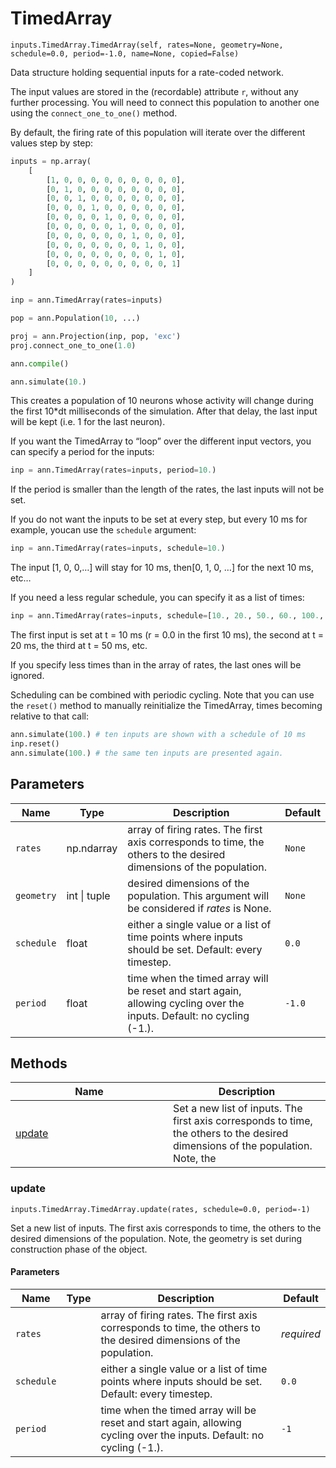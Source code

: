 # TimedArray { #ANNarchy.inputs.TimedArray.TimedArray }

`inputs.TimedArray.TimedArray(self, rates=None, geometry=None, schedule=0.0, period=-1.0, name=None, copied=False)`

Data structure holding sequential inputs for a rate-coded network.

The input values are stored in the (recordable) attribute `r`, without any further processing.
You will need to connect this population to another one using the ``connect_one_to_one()`` method.

By default, the firing rate of this population will iterate over the different values step by step:

```python
inputs = np.array(
    [
        [1, 0, 0, 0, 0, 0, 0, 0, 0, 0],
        [0, 1, 0, 0, 0, 0, 0, 0, 0, 0],
        [0, 0, 1, 0, 0, 0, 0, 0, 0, 0],
        [0, 0, 0, 1, 0, 0, 0, 0, 0, 0],
        [0, 0, 0, 0, 1, 0, 0, 0, 0, 0],
        [0, 0, 0, 0, 0, 1, 0, 0, 0, 0],
        [0, 0, 0, 0, 0, 0, 1, 0, 0, 0],
        [0, 0, 0, 0, 0, 0, 0, 1, 0, 0],
        [0, 0, 0, 0, 0, 0, 0, 0, 1, 0],
        [0, 0, 0, 0, 0, 0, 0, 0, 0, 1]
    ]
)

inp = ann.TimedArray(rates=inputs)

pop = ann.Population(10, ...)

proj = ann.Projection(inp, pop, 'exc')
proj.connect_one_to_one(1.0)

ann.compile()

ann.simulate(10.)
```

This creates a population of 10 neurons whose activity will change during the first 10*dt milliseconds of the simulation. After that delay, the last input will be kept (i.e. 1 for the last neuron).

If you want the TimedArray to "loop" over the different input vectors, you can specify a period for the inputs:

```python
inp = ann.TimedArray(rates=inputs, period=10.)
```

If the period is smaller than the length of the rates, the last inputs will not be set.

If you do not want the inputs to be set at every step, but every 10 ms for example, youcan use the ``schedule`` argument:

```python
inp = ann.TimedArray(rates=inputs, schedule=10.)
```

The input [1, 0, 0,...] will stay for 10 ms, then[0, 1, 0, ...] for the next 10 ms, etc...

If you need a less regular schedule, you can specify it as a list of times:

```python
inp = ann.TimedArray(rates=inputs, schedule=[10., 20., 50., 60., 100., 110.])
```

The first input is set at t = 10 ms (r = 0.0 in the first 10 ms), the second at t = 20 ms, the third at t = 50 ms, etc.

If you specify less times than in the array of rates, the last ones will be ignored.

Scheduling can be combined with periodic cycling. Note that you can use the ``reset()`` method to manually reinitialize the TimedArray, times becoming relative to that call:

```python
ann.simulate(100.) # ten inputs are shown with a schedule of 10 ms
inp.reset()
ann.simulate(100.) # the same ten inputs are presented again.
```

## Parameters

| Name       | Type         | Description                                                                                                           | Default   |
|------------|--------------|-----------------------------------------------------------------------------------------------------------------------|-----------|
| `rates`    | np.ndarray   | array of firing rates. The first axis corresponds to time, the others to the desired dimensions of the population.    | `None`    |
| `geometry` | int \| tuple | desired dimensions of the population. This argument will be considered if *rates* is None.                            | `None`    |
| `schedule` | float        | either a single value or a list of time points where inputs should be set. Default: every timestep.                   | `0.0`     |
| `period`   | float        | time when the timed array will be reset and start again, allowing cycling over the inputs. Default: no cycling (-1.). | `-1.0`    |

## Methods

| Name | Description |
| --- | --- |
| [update](#ANNarchy.inputs.TimedArray.TimedArray.update) | Set a new list of inputs. The first axis corresponds to time, the others to the desired dimensions of the population. Note, the |

### update { #ANNarchy.inputs.TimedArray.TimedArray.update }

`inputs.TimedArray.TimedArray.update(rates, schedule=0.0, period=-1)`

Set a new list of inputs. The first axis corresponds to time, the others to the desired dimensions of the population. Note, the
geometry is set during construction phase of the object.

#### Parameters

| Name       | Type   | Description                                                                                                           | Default    |
|------------|--------|-----------------------------------------------------------------------------------------------------------------------|------------|
| `rates`    |        | array of firing rates. The first axis corresponds to time, the others to the desired dimensions of the population.    | _required_ |
| `schedule` |        | either a single value or a list of time points where inputs should be set. Default: every timestep.                   | `0.0`      |
| `period`   |        | time when the timed array will be reset and start again, allowing cycling over the inputs. Default: no cycling (-1.). | `-1`       |